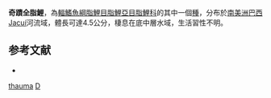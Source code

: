 {{Speciesbox 
| taxon = Diapoma thauma
| status = NE
| status_system = IUCN3.1
| authority = [[Menezes|Menezes]] & [[Weitzman|Weitzman]], 2011
| synonyms = 
}}
'''奇蹟全脂鯉'''，為[[輻鰭魚綱|輻鰭魚綱]][[脂鯉目|脂鯉目]][[脂鯉亞目|脂鯉亞目]][[脂鯉科|脂鯉科]]的其中一個[[種|種]]，分布於[[南美洲|南美洲]][[巴西|巴西]]Jacuí河流域，體長可達4.5公分，棲息在底中層水域，生活習性不明。

==参考文献==
{{refbegin}}
*{{FishBase_species|genus=Diapoma|species=thauma|year=2014|month=1}}
{{refend}}

{{Taxonbar|from=Q5721514}}

[[Category:全脂鯉屬|thauma]]
[[Category:2011年描述的鱼类|D]]

{{魚類小作品}}